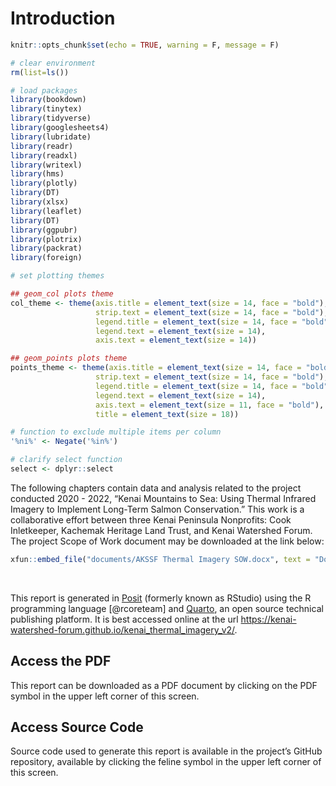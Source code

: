 # Introduction

```r
knitr::opts_chunk$set(echo = TRUE, warning = F, message = F)

# clear environment
rm(list=ls())

# load packages
library(bookdown)
library(tinytex)
library(tidyverse)
library(googlesheets4)
library(lubridate)
library(readr)
library(readxl)
library(writexl)
library(hms)
library(plotly)
library(DT)
library(xlsx)
library(leaflet)
library(DT)
library(ggpubr)
library(plotrix)
library(packrat)
library(foreign)

# set plotting themes

## geom_col plots theme
col_theme <- theme(axis.title = element_text(size = 14, face = "bold"),
                   strip.text = element_text(size = 14, face = "bold"),
                   legend.title = element_text(size = 14, face = "bold"),
                   legend.text = element_text(size = 14),
                   axis.text = element_text(size = 14))

## geom_points plots theme
points_theme <- theme(axis.title = element_text(size = 14, face = "bold"),
                   strip.text = element_text(size = 14, face = "bold"),
                   legend.title = element_text(size = 14, face = "bold"),
                   legend.text = element_text(size = 14),
                   axis.text = element_text(size = 11, face = "bold"),
                   title = element_text(size = 18))

# function to exclude multiple items per column
'%ni%' <- Negate('%in%')

# clarify select function
select <- dplyr::select
```

The following chapters contain data and analysis related to the project conducted 2020 - 2022, "Kenai Mountains to Sea: Using Thermal Infrared Imagery to Implement Long-Term Salmon Conservation." This work is a collaborative effort between three Kenai Peninsula Nonprofits: Cook Inletkeeper, Kachemak Heritage Land Trust, and Kenai Watershed Forum. The project Scope of Work document may be downloaded at the link below:

```r

xfun::embed_file("documents/AKSSF Thermal Imagery SOW.docx", text = "Download the Project Scope of Work Document")

```

<br>

This report is generated in [Posit](https://posit.co/) (formerly known as RStudio) using the R programming language [@rcoreteam] and [Quarto](https://quarto.org/), an open source technical publishing platform. It is best accessed online at the url <https://kenai-watershed-forum.github.io/kenai_thermal_imagery_v2/>. 

## Access the PDF
This report can be downloaded as a PDF document by clicking on the PDF symbol in the upper left corner of this screen.

## Access Source Code
Source code used to generate this report is available in the project's GitHub repository, available by clicking the feline symbol in the upper left corner of this screen.



\newpage
